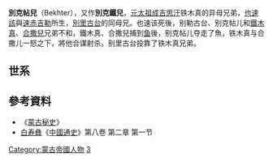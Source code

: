 '''別克帖兒'''（Bekhter），又作'''別克鐵兒'''，[[成吉思汗|元太祖成吉思汗]]铁木真的异母兄弟，[[也速該|也速該]]與[[速赤吉勒|速赤吉勒]]所生，[[別里古台|別里古台]]的同母兄。也速该死後，别勒古台、别克帖儿和[[成吉思汗|鐵木真]]、[[拙赤合撒儿|合撒兒]]兄弟不和，鐵木真、合撒兒捕到[[鱼|鱼]]後，别克帖儿夺走了魚，铁木真与合撒儿一怒之下，將他合谋射杀。别里古台投靠了铁木真兄弟。

== 世系 ==
{{Familytree/start}}
{{Familytree| | | | | YES |~|~|y|~|~| HOE |YES=[[也速該|也速該]]|HOE=[[訶額侖|月伦太后]]}}
{{Familytree| |,|-|-|-|(| | | |)|-|-|-|v|-|-|-|v|-|-|-|.}}
{{Familytree| BEL | | BEK | | JOC | | KHA | | TEM | | GEN |y| BOR |BEL=[[別里古台|別里古台]]|BEK=[[別克帖兒|別克帖兒]]|JOC=[[拙赤合撒儿|拙赤合撒儿]]|KHA=[[合赤溫|合赤溫]]|TEM=[[鐵木哥斡赤斤|鐵木哥斡赤斤]]|GEN=铁木真([[成吉思汗|成吉思汗]])|BOR=[[孛兒帖|孛兒帖]]|}}
{{Familytree| | | | | | | | |,|-|-|-|-|v|-|-|-|-|-|v|-|-|-|(|}}
{{Familytree| | | | | | | | JOC | | | CHA | | | | OGE | | | TOL |CHA=[[察合台|察合台]]|OGE=[[窝阔台|窝阔台]]|JOC=[[朮赤|朮赤]]|TOL=[[拖雷|拖雷]]|}}
{{Familytree/end}}

==參考資料==
*《[[蒙古秘史|蒙古秘史]]》
*[[白寿彝|白寿彝]]《[[中國通史|中國通史]]》第八卷 第二章 第一节

[[Category:蒙古帝國人物|Category:蒙古帝國人物]]
[[Category:元烈祖皇子|3]]